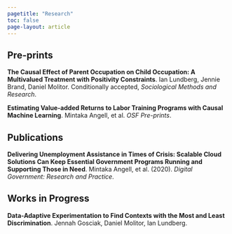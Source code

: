 ```yaml
---
pagetitle: "Research"
toc: false
page-layout: article
---
```


## Pre-prints

<a href="https://files.osf.io/v1/resources/rkw3e/providers/osfstorage/65b132bbebe5e6067ff5e720?action=download&direct&version=1" style="text-decoration: none;"><b>The Causal Effect of Parent Occupation on Child Occupation: A Multivalued Treatment with Positivity Constraints</b></a>. Ian Lundberg, Jennie Brand, Daniel Molitor. Conditionally accepted, <i>Sociological Methods and Research</i>.

<a href="https://doi.org/10.31219/osf.io/thg23" style="text-decoration: none;"><b>Estimating Value-added Returns to Labor Training Programs with Causal Machine Learning</b></a>. Mintaka Angell, et al. <i>OSF Pre-prints</i>.

## Publications

<a href="https://doi.org/10.1145/3428125" style="text-decoration: none;"><b>Delivering Unemployment Assistance in Times of Crisis: Scalable Cloud Solutions Can Keep Essential Government Programs Running and Supporting Those in Need</b></a>. Mintaka Angell, et al. (2020). <i>Digital Government: Research and Practice</i>.

## Works in Progress

<a href="https://osf.io/pa65k/" style="text-decoration: none;"><b>Data-Adaptive Experimentation to Find Contexts with the Most and Least Discrimination</b></a>. Jennah Gosciak, Daniel Molitor, Ian Lundberg.